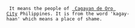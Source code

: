 {{dicdef}}
  It means the people of [[Cagayan_De_Oro_City| Cagayan de Oro City]] Philippines. It is from the word 'kagay-haan' which means a place of shame.
{{vocab-stub}}
{{philippines-stub}}